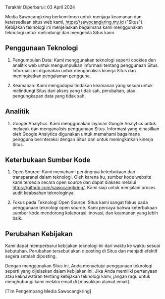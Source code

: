Terakhir Diperbarui: 03 April 2024

Media Sawocangkring berkomitmen untuk menjaga keamanan dan ketersediaan situs web kami, https://sawocangkring.my.id ("Situs"). Kebijakan teknologi ini menjelaskan bagaimana kami menggunakan teknologi untuk melindungi dan mengelola Situs kami.

## Penggunaan Teknologi
1. Pengumpulan Data: Kami menggunakan teknologi seperti cookies dan analitik web untuk mengumpulkan informasi tentang penggunaan Situs. Informasi ini digunakan untuk menganalisis kinerja Situs dan meningkatkan pengalaman pengguna.

2. Keamanan: Kami mengadopsi tindakan keamanan yang sesuai untuk melindungi Situs dari akses yang tidak sah, perubahan, atau pengungkapan data yang tidak sah.

## Analitik
1. Google Analytics: Kami menggunakan layanan Google Analytics untuk melacak dan menganalisis penggunaan Situs. Informasi yang dihasilkan oleh Google Analytics digunakan untuk memahami bagaimana pengguna berinteraksi dengan Situs dan untuk meningkatkan kinerja Situs.

## Keterbukaan Sumber Kode
1. Open Source: Kami memahami pentingnya keterbukaan dan transparansi dalam teknologi. Oleh karena itu, sumber kode website kami tersedia secara open source dan dapat diakses melalui https://github.com/sawocangkring/. Kami siap untuk menjalani proses audit keabsahan teknologinya.

2. Fokus pada Teknologi Open Source: Situs kami sangat fokus pada penggunaan teknologi open source. Kami percaya bahwa keterbukaan sumber kode mendorong kolaborasi, inovasi, dan keamanan yang lebih baik.

## Perubahan Kebijakan
Kami dapat memperbarui kebijakan teknologi ini dari waktu ke waktu sesuai kebutuhan. Perubahan tersebut akan diposting di Situs dan menjadi efektif segera setelah diposting.

Dengan menggunakan Situs ini, Anda menyetujui penggunaan teknologi seperti yang dijelaskan dalam kebijakan ini. Jika Anda memiliki pertanyaan atau kekhawatiran tentang kebijakan teknologi kami, jangan ragu untuk menghubungi kami melalui email di [masukkan alamat email].

[Tim Pengembang Media Sawocangkring]
